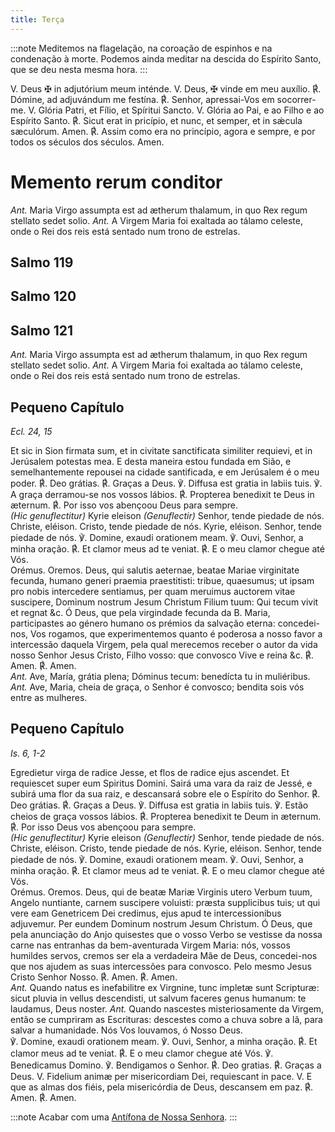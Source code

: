 ```yaml
---
title: Terça
---
```


:::note
Meditemos na flagelação, na coroação de espinhos e na condenação à morte.
Podemos ainda meditar na descida do Espírito Santo, que se deu nesta mesma hora.
:::

<div class="grid grid-cols-2 gap-5">
  <span class="text-justify">
    V. Deus <span class="text-red-500">&#10016;</span> in adjutórium meum
    inténde.
  </span>
  <span class="text-justify">
    V. Deus, <span class="text-red-500">&#10016;</span> vinde em meu auxílio.
  </span>
  <span class="text-justify">
    <span class="text-red-500">℟.</span> Dómine, ad adjuvándum me festína.
  </span>
  <span class="text-justify">
    <span class="text-red-500">℟.</span> Senhor, apressai-Vos em socorrer-me.
  </span>
  <span class="text-justify">
    V. Glória Patri, et Fílio, et Spíritui Sancto.
  </span>
  <span class="text-justify">
    V. Glória ao Pai, e ao Filho e ao Espírito Santo.
  </span>
  <span class="text-justify">
    <span class="text-red-500">℟.</span> Sicut erat in pricípio, et nunc, et
    semper, et in sǽcula sæculórum. Amen.
  </span>
  <span class="text-justify">
    <span class="text-red-500">℟.</span> Assim como era no princípio, agora e
    sempre, e por todos os séculos dos séculos. Amen.
  </span>
</div>


# Memento rerum conditor

<MementoRerumConditor />

<div class="grid grid-cols-2 gap-5">
  <span class="text-justify">
    <em>Ant.</em> Maria Virgo assumpta est ad ætherum thalamum, in quo Rex regum
    stellato sedet solio.
  </span>
  <span class="text-justify">
    <em>Ant.</em> A Virgem Maria foi exaltada ao tálamo celeste, onde o Rei dos
    reis está sentado num trono de estrelas.
  </span>
</div>


## Salmo 119

<Salmo119 />


## Salmo 120

<Salmo120 />


## Salmo 121

<Salmo121 />


<Tabs>
  <TabItem label="Depois da Purificação">
<div class="grid grid-cols-2 gap-5">
  <span class="text-justify">
    <em>Ant.</em> Maria Virgo assumpta est ad ætherum thalamum, in quo Rex regum
    stellato sedet solio.
  </span>
  <span class="text-justify">
    <em>Ant.</em> A Virgem Maria foi exaltada ao tálamo celeste, onde o Rei dos
    reis está sentado num trono de estrelas.
  </span>
</div>

## Pequeno Capítulo

_Ecl. 24, 15_

<div class="grid grid-cols-2 gap-5">
  <span class="text-justify">
    Et sic in Sion firmata sum, et in civitate sanctificata similiter requievi,
    et in Jerúsalem potestas mea.
  </span>
  <span class="text-justify">
    E desta maneira estou fundada em Sião, e semelhantemente repousei na cidade
    santificada, e em Jerúsalem é o meu poder.
  </span>
  <span class="text-justify">
    <span class="text-red-500">℟.</span> Deo grátias.
  </span>
  <span class="text-justify">
    <span class="text-red-500">℟.</span> Graças a Deus.
  </span>
  <span class="text-justify">℣. Diffusa est gratia in labiis tuis.</span>
  <span class="text-justify">℣. A graça derramou-se nos vossos lábios.</span>
  <span class="text-justify">
    <span class="text-red-500">℟.</span> Propterea benedixit te Deus in æternum.
  </span>
  <span class="text-justify">
    <span class="text-red-500">℟.</span> Por isso vos abençoou Deus para sempre.
  </span>
</div>

<div class="grid grid-cols-2 gap-5">
  <span class="text-justify">
    <em>(Hic genuflectitur)</em> Kyrie eleison
  </span>
  <span class="text-justify">
    <em>(Genuflectir)</em> Senhor, tende piedade de nós.
  </span>
  <span class="text-justify">Christe, eléison.</span>
  <span class="text-justify">Cristo, tende piedade de nós.</span>
  <span class="text-justify">Kyrie, eléison.</span>
  <span class="text-justify">Senhor, tende piedade de nós.</span>
  <span class="text-justify">℣. Domine, exaudi orationem meam.</span>
  <span class="text-justify">℣. Ouvi, Senhor, a minha oração.</span>
  <span class="text-justify">
    <span class="text-red-500">℟.</span> Et clamor meus ad te veniat.
  </span>
  <span class="text-justify">
    <span class="text-red-500">℟.</span> E o meu clamor chegue até Vós.
  </span>
</div>

<div class="grid grid-cols-2 gap-5">
  <span class="text-red-500 text-center">Orémus.</span>
  <span class="text-red-500 text-center">Oremos.</span>
  <span class="text-justify">
    Deus, qui salutis aeternae, beatae Mariae virginitate fecunda, humano generi
    praemia praestitisti: tribue, quaesumus; ut ipsam pro nobis intercedere
    sentiamus, per quam meruimus auctorem vitae suscipere, Dominum nostrum Jesum
    Christum Filium tuum: Qui tecum vivit et regnat &c.
  </span>
  <span class="text-justify">
    Ó Deus, que pela virgindade fecunda da B. Maria, participastes ao género
    humano os prémios da salvação eterna: concedei-nos, Vos rogamos, que
    experimentemos quanto é poderosa a nosso favor a intercessão daquela Virgem,
    pela qual merecemos receber o autor da vida nosso Senhor Jesus Cristo, Filho
    vosso: que convosco Vive e reina &c.
  </span>
  <span class="text-justify">
    <span class="text-red-500">℟.</span> Amen.
  </span>
  <span class="text-justify">
    <span class="text-red-500">℟.</span> Amen.
  </span>
</div>
  </TabItem>
  <TabItem label="No Adveno">

<div class="grid grid-cols-2 gap-5">
  <span class="text-justify">
    <em>Ant.</em> Ave, María, grátia plena; Dóminus tecum: benedícta tu in
    muliéribus.
  </span>
  <span class="text-justify">
    <em>Ant.</em> Ave, Maria, cheia de graça, o Senhor é convosco; bendita sois
    vós entre as mulheres.
  </span>
</div>

## Pequeno Capítulo

_Is. 6, 1-2_

<div class="grid grid-cols-2 gap-5">
  <span class="text-justify">
    Egredietur virga de radice Jesse, et flos de radice ejus ascendet. Et
    requiescet super eum Spiritus Domini.
  </span>
  <span class="text-justify">
    Sairá uma vara da raiz de Jessé, e subirá uma flor da sua raiz, e descansará
    sobre ele o Espírito do Senhor.
  </span>
  <span class="text-justify">
    <span class="text-red-500">℟.</span> Deo grátias.
  </span>
  <span class="text-justify">
    <span class="text-red-500">℟.</span> Graças a Deus.
  </span>
  <span class="text-justify">℣. Diffusa est gratia in labiis tuis.</span>
  <span class="text-justify">℣. Estão cheios de graça vossos lábios.</span>
  <span class="text-justify">
    <span class="text-red-500">℟.</span> Propterea benedixit te Deum in æternum.
  </span>
  <span class="text-justify">
    <span class="text-red-500">℟.</span> Por isso Deus vos abençoou para sempre.
  </span>
</div>

<div class="grid grid-cols-2 gap-5">
  <span class="text-justify">
    <em>(Hic genuflectitur)</em> Kyrie eleison
  </span>
  <span class="text-justify">
    <em>(Genuflectir)</em> Senhor, tende piedade de nós.
  </span>
  <span class="text-justify">Christe, eléison.</span>
  <span class="text-justify">Cristo, tende piedade de nós.</span>
  <span class="text-justify">Kyrie, eléison.</span>
  <span class="text-justify">Senhor, tende piedade de nós.</span>
  <span class="text-justify">℣. Domine, exaudi orationem meam.</span>
  <span class="text-justify">℣. Ouvi, Senhor, a minha oração.</span>
  <span class="text-justify">
    <span class="text-red-500">℟.</span> Et clamor meus ad te veniat.
  </span>
  <span class="text-justify">
    <span class="text-red-500">℟.</span> E o meu clamor chegue até Vós.
  </span>
</div>

<div class="grid grid-cols-2 gap-5">
  <span class="text-red-500 text-center">Orémus.</span>
  <span class="text-red-500 text-center">Oremos.</span>
  <span class="text-justify">
    Deus, qui de beatæ Mariæ Virginis utero Verbum tuum, Angelo nuntiante,
    carnem suscipere voluisti: præsta supplicibus tuis; ut qui vere eam
    Genetricem Dei credimus, ejus apud te intercessionibus adjuvemur. Per eundem
    Dominum nostrum Jesum Christum.
  </span>
  <span class="text-justify">
    Ó Deus, que pela anunciação do Anjo quisestes que o vosso Verbo se vestisse
    da nossa carne nas entranhas da bem-aventurada Virgem Maria: nós, vossos
    humildes servos, cremos ser ela a verdadeira Mãe de Deus, concedei-nos que
    nos ajudem as suas intercessões para convosco. Pelo mesmo Jesus Cristo
    Senhor Nosso.
  </span>
  <span class="text-justify">
    <span class="text-red-500">℟.</span> Amen.
  </span>
  <span class="text-justify">
    <span class="text-red-500">℟.</span> Amen.
  </span>
</div>
  </TabItem>
  <TabItem label="No Natal">

<div class="grid grid-cols-2 gap-5">
  <span class="text-justify">
    <em>Ant.</em> Quando natus es inefabilitre ex Virgnine, tunc impletæ sunt
    Scripturæ: sicut pluvia in vellus descendisti, ut salvum faceres genus
    humanum: te laudamus, Deus noster.
  </span>
  <span class="text-justify">
    <em>Ant.</em> Quando nascestes misteriosamente da Virgem, então se cumpriram
    as Escrituras: descestes como a chuva sobre a lã, para salvar a humanidade.
    Nós Vos louvamos, ó Nosso Deus.
  </span>
</div>
  </TabItem>
</Tabs>

<div class="grid grid-cols-2 gap-5">
  <span class="text-justify">℣. Domine, exaudi orationem meam.</span>
  <span class="text-justify">℣. Ouvi, Senhor, a minha oração.</span>
  <span class="text-justify">
    <span class="text-red-500">℟.</span> Et clamor meus ad te veniat.
  </span>
  <span class="text-justify">
    <span class="text-red-500">℟.</span> E o meu clamor chegue até Vós.
  </span>
  <span class="text-justify">℣. Benedicamus Domino.</span>
  <span class="text-justify">℣. Bendigamos o Senhor.</span>
  <span class="text-justify">
    <span class="text-red-500">℟.</span> Deo gratias.
  </span>
  <span class="text-justify">
    <span class="text-red-500">℟.</span> Graças a Deus.
  </span>
  <span class="text-justify">
    V. Fidelium animæ per misericordiam Dei, requiescant in pace.
  </span>
  <span class="text-justify">
    V. E que as almas dos fiéis, pela misericórdia de Deus, descansem em paz.
  </span>
  <span class="text-justify">
    <span class="text-red-500">℟.</span> Amen.
  </span>
  <span class="text-justify">
    <span class="text-red-500">℟.</span> Amen.
  </span>
</div>

:::note
Acabar com uma [Antífona de Nossa Senhora](/devocionario/antifonas).
:::
